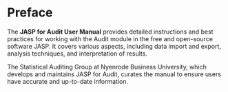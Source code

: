 # Preface {.unnumbered}

The **JASP for Audit User Manual** provides detailed instructions and best practices for working with the Audit module in the free and open-source software JASP. It covers various aspects, including data import and export, analysis techniques, and interpretation of results.

The Statistical Auditing Group at Nyenrode Business University, which develops and maintains JASP for Audit, curates the manual to ensure users have accurate and up-to-date information.
